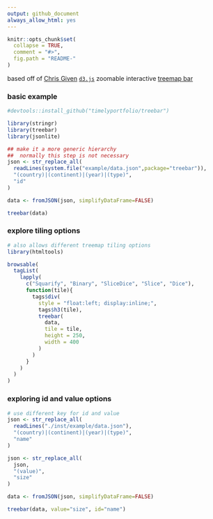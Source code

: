 ```yaml
---
output: github_document
always_allow_html: yes
---
```


<!-- README.md is generated from README.Rmd. Please edit that file -->

```r
knitr::opts_chunk$set(
  collapse = TRUE,
  comment = "#>",
  fig.path = "README-"
)
```

based off of [Chris Given](https://twitter.com/cmgiven) [`d3.js`](http://d3js.org) zoomable interactive [treemap bar](http://bl.ocks.org/cmgiven/4541f6de7b6fbef482aaa43f3a71f8d4)

### basic example

```r
#devtools::install_github("timelyportfolio/treebar")

library(stringr)
library(treebar)
library(jsonlite)

## make it a more generic hierarchy
##  normally this step is not necessary
json <- str_replace_all(
  readLines(system.file("example/data.json",package="treebar")),
  "(country)|(continent)|(year)|(type)",
  "id"
)

data <- fromJSON(json, simplifyDataFrame=FALSE)

treebar(data)
```

### explore tiling options
```r
# also allows different treemap tiling options
library(htmltools)

browsable(
  tagList(
    lapply(
      c("Squarify", "Binary", "SliceDice", "Slice", "Dice"),
      function(tile){
        tags$div(
          style = "float:left; display:inline;",
          tags$h3(tile),
          treebar(
            data,
            tile = tile, 
            height = 250,
            width = 400
          )
        )
      }
    )   
  )
)
```

### exploring id and value options

```r
# use different key for id and value
json <- str_replace_all(
  readLines("./inst/example/data.json"),
  "(country)|(continent)|(year)|(type)",
  "name"
)

json <- str_replace_all(
  json,
  "(value)",
  "size"
)

data <- fromJSON(json, simplifyDataFrame=FALSE)

treebar(data, value="size", id="name")
```
